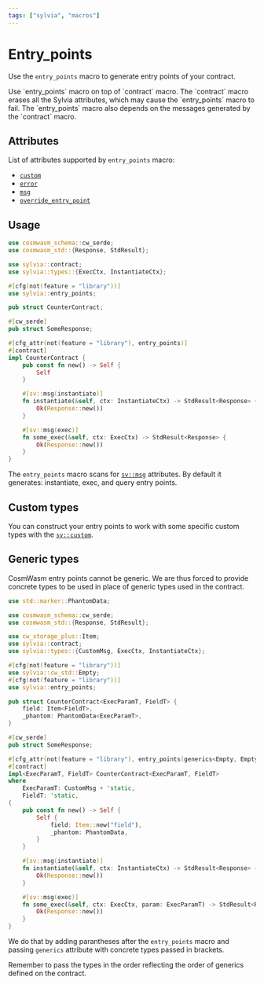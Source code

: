 ```yaml
---
tags: ["sylvia", "macros"]
---
```



# Entry_points

Use the `entry_points` macro to generate entry points of your contract.

<Callout>
    Use `entry_points` macro on top of `contract` macro. The `contract` macro erases all the Sylvia attributes, which may cause
    the `entry_points` macro to fail. The `entry_points` macro also depends on the messages generated by the `contract` macro.

</Callout>

## Attributes

List of attributes supported by `entry_points` macro:

- [`custom`](../attributes/custom)
- [`error`](../attributes/error)
- [`msg`](../attributes/msg)
- [`override_entry_point`](../attributes/override-entry-point)

## Usage

```rust
use cosmwasm_schema::cw_serde;
use cosmwasm_std::{Response, StdResult};

use sylvia::contract;
use sylvia::types::{ExecCtx, InstantiateCtx};

#[cfg(not(feature = "library"))]
use sylvia::entry_points;

pub struct CounterContract;

#[cw_serde]
pub struct SomeResponse;

#[cfg_attr(not(feature = "library"), entry_points)]
#[contract]
impl CounterContract {
    pub const fn new() -> Self {
        Self
    }

    #[sv::msg(instantiate)]
    fn instantiate(&self, ctx: InstantiateCtx) -> StdResult<Response> {
        Ok(Response::new())
    }

    #[sv::msg(exec)]
    fn some_exec(&self, ctx: ExecCtx) -> StdResult<Response> {
        Ok(Response::new())
    }
}
```

The `entry_points` macro scans for [`sv::msg`](../attributes/msg) attributes. By default it
generates: instantiate, exec, and query entry points.

## Custom types

You can construct your entry points to work with some specific custom types with the
[`sv::custom`](../attributes/custom).

## Generic types

CosmWasm entry points cannot be generic. We are thus forced to provide concrete types to be used in
place of generic types used in the contract.

```rust
use std::marker::PhantomData;

use cosmwasm_schema::cw_serde;
use cosmwasm_std::{Response, StdResult};

use cw_storage_plus::Item;
use sylvia::contract;
use sylvia::types::{CustomMsg, ExecCtx, InstantiateCtx};

#[cfg(not(feature = "library"))]
use sylvia::cw_std::Empty;
#[cfg(not(feature = "library"))]
use sylvia::entry_points;

pub struct CounterContract<ExecParamT, FieldT> {
    field: Item<FieldT>,
    _phantom: PhantomData<ExecParamT>,
}

#[cw_serde]
pub struct SomeResponse;

#[cfg_attr(not(feature = "library"), entry_points(generics<Empty, Empty>))]
#[contract]
impl<ExecParamT, FieldT> CounterContract<ExecParamT, FieldT>
where
    ExecParamT: CustomMsg + 'static,
    FieldT: 'static,
{
    pub const fn new() -> Self {
        Self {
            field: Item::new("field"),
            _phantom: PhantomData,
        }
    }

    #[sv::msg(instantiate)]
    fn instantiate(&self, ctx: InstantiateCtx) -> StdResult<Response> {
        Ok(Response::new())
    }

    #[sv::msg(exec)]
    fn some_exec(&self, ctx: ExecCtx, param: ExecParamT) -> StdResult<Response> {
        Ok(Response::new())
    }
}
```

We do that by adding parantheses after the `entry_points` macro and passing `generics` attribute
with concrete types passed in brackets.

<Callout>
  Remember to pass the types in the order reflecting the order of generics defined on the contract.
</Callout>
